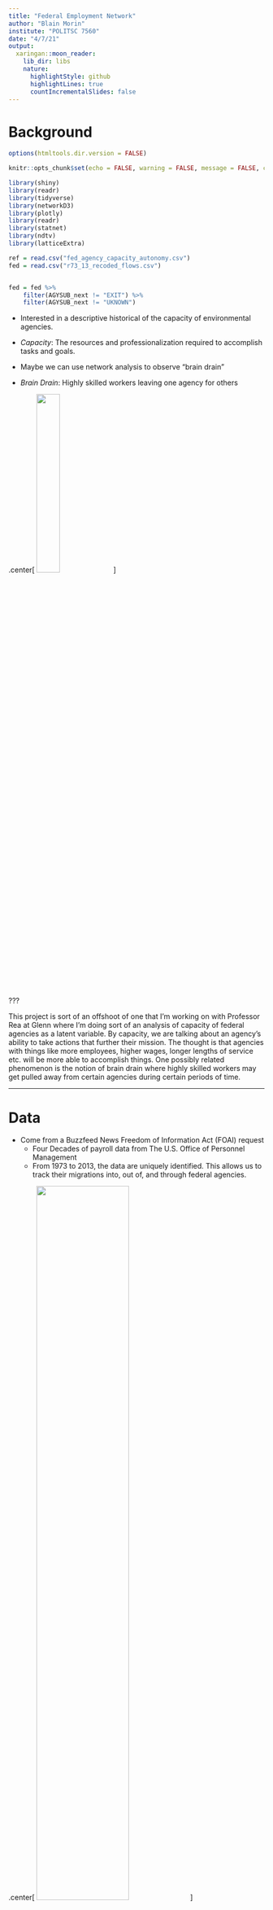 ```yaml
---
title: "Federal Employment Network"
author: "Blain Morin"
institute: "POLITSC 7560"
date: "4/7/21"
output:
  xaringan::moon_reader:
    lib_dir: libs
    nature:
      highlightStyle: github
      highlightLines: true
      countIncrementalSlides: false
---
```


# Background


```r

options(htmltools.dir.version = FALSE)

knitr::opts_chunk$set(echo = FALSE, warning = FALSE, message = FALSE, cahce = TRUE)

library(shiny)
library(readr)
library(tidyverse)
library(networkD3)
library(plotly)
library(readr)
library(statnet)
library(ndtv)
library(latticeExtra)

ref = read.csv("fed_agency_capacity_autonomy.csv")
fed = read.csv("r73_13_recoded_flows.csv")


fed = fed %>%
    filter(AGYSUB_next != "EXIT") %>%
    filter(AGYSUB_next != "UKNOWN")

```

* Interested in a descriptive historical of the capacity of environmental agencies.

* *Capacity*: The resources and professionalization required to accomplish tasks and goals. 

* Maybe we can use network analysis to observe "brain drain"

* *Brain Drain*: Highly skilled workers leaving one agency for others

.center[
<img src="drain.png" style="width: 30%"/>
]

???

This project is sort of an offshoot of one that I'm working on with Professor Rea at Glenn where I'm doing sort of an analysis of capacity of federal agencies as a latent variable. By capacity, we are talking about an agency's ability to take actions that further their mission. The thought is that agencies with things like more employees, higher wages, longer lengths of service etc. will be more able to accomplish things. One possibly related phenomenon is the notion of brain drain where highly skilled workers may get pulled away from certain agencies during certain periods of time.   


---

# Data

* Come from a Buzzfeed News Freedom of Information Act (FOAI) request
   * Four Decades of payroll data from The U.S. Office of Personnel Management
   * From 1973 to 2013, the data are uniquely identified. This allows us to track their migrations into, out of, and through federal agencies.
   
.center[
<img src="buzz.png" style="width: 60%"/>
]

???

It's kind of weird but the data come from Buzzfeed News who obtained it through a FOAI request. They released it publicly in 2017. It contains four decades worth of payroll data from the US Office of Personnel Management and is about 30gigs in size. The first thirty years have unique identifiers, so it's possible to track employees flowing in and out and between agencies. If we look just at the EPA.


---

# EPA Example

```r

test = fed %>%
  filter(AGYSUB_next != "EXIT")

test = test %>%
  filter(AGYSUB == "EP00" | AGYSUB_next == "EP00")

test2 = test %>%
  group_by(yr) %>%
  summarize(Sent = sum(AGYSUB == "EP00"), Received = sum(AGYSUB_next == "EP00"))

test2 = test2 %>%
  gather(key = Measure, value = Edge, 2:3)


p = test2 %>%
  ggplot(aes(x = yr, y = Edge)) +
  geom_line(aes(group = Measure, color = Measure), size = 1.5) +
  ylab("Number of Employees") +
  xlab("Year") +
  theme_bw() +
  scale_color_brewer(type = "qual", palette = 2) +
  scale_x_continuous(breaks = c(1973, seq(1976, 2010, by = 4,), 2012), minor_breaks = 1973:2012) +
  theme(axis.text.x = element_text(angle = 90, vjust = 0.5, hjust=1))
  
ggplotly(p) %>%
    config(displayModeBar = FALSE)

```

???

So here we're looking at the employees that either left another agency to work at the EPA or left the EPA to work at another agency. There's not a real clear cut pattern, but we see there is a period from around 1982 to 1994 where the EPA was receiving more employees from other agencies than it was giving up. These years, they are a sort of people absorbing sponge soaking up employees. But, we don;t know from this graph what types of employees are moving in and out. In terms of scale, the EPA averaged around 11,000 employees during this period. So, 100 employees is like 9%.   

---

<style>
    #frame {
        border: 3px dotted;
        width: 1400px;
        height: 900px;
        zoom: .75;
    }
</style>

<iframe src="https://blainster.shinyapps.io/FedNet/" id="frame" </iframe>

???

Here's a familiar looking thing. This widget shows the network of agencies. The size of the circle is the size of the agency in terms of employees and the width of the arrows represent the number of employees that moved from or to the agency. Here I'm filtering to just the nodes that interacted with the EPA. We can click through the years. A priori I would have guessed that (I'm not a content expert on the EPA or federal agencies) that more of these migrations would be toward similar mission agencies.

Toggling the EPA filter off we see a more complete network. There's something like 200 unique agency nodes, here we have them filtered to just ones that are greater than 10,000 workers. The network gets very dense as you decrease the threshold of employees for the edges, so as you can see at one we get a pretty nice spaghetti plot. 

---
class: inverse, middle, center

# ERGM Stuff

.center[
<img src="drain2.png" style="width: 40%"/>
]

???

To the modeling bit. Quick preface, this is very much a work in progress. 

---

### Simple Start: Cross-Sectional Binary Directed Edges


```r

########### Data Cleaning

df = ref %>%
  filter(yr != 1973) %>%
  filter(yr >= 1974) %>%
  filter(yr < 2014) %>% 
  filter(med_sal_ > 0) %>% 
  filter(n > 5000) %>%
  drop_na(med_sal_) %>%
  filter(AGYSUB != "TOTL")%>%
  filter(agy_full != "Dept. of Veterans Affairs") %>%
  filter(!grepl("NET", agy_full))

years = seq(1980,1990, by = 1)

addon = df %>%
  select(agy_full, med_sal_, agy_typ, AGYSUB, yr, n) %>%
  filter(yr == years[length(years)])

res = df %>%
  filter(yr %in% years) %>%
  group_by(agy_full) %>%
  summarise(ma_diff = ma_pct[which.max(yr)] - ma_pct[which.min(yr)],
            phd_diff = doc_pct[which.max(yr)] - doc_pct[which.min(yr)],
            budget_diff = (b18_roll[which.max(yr)] - b18_roll[which.min(yr)]) / b18_roll[which.min(yr)],
            dbudget_diff = (b18_d_roll[which.max(yr)] - b18_d_roll[which.min(yr)]) / b18_d_roll[which.min(yr)],
            nyear = n()) %>%
  ungroup() %>%
  filter(nyear == length(years))

fres = res %>%
  left_join(addon)


####################################################
#### NODES
######################################
#### Data Cleaning
df = fed %>%
  filter(yr == 1990) %>%
  filter(n_nextpct <= .5)


#### Make nodes
sources = df %>%
  distinct(AGYSUB) %>%
  rename(label = AGYSUB)

destinations = df %>%
  distinct(label = AGYSUB_next)

nodes = full_join(sources, destinations, by = "label")

nodes = fres %>%
  left_join(nodes, by = c("AGYSUB" = "label"))

nodes = nodes %>%
  rowid_to_column("id")


###################################3
#### Make edges
#######################


agy_set = expand.grid(unique(df$AGYSUB), unique(df$AGYSUB_next))

agy_set = agy_set %>%
  filter(as.character(Var1) != as.character(Var2)) %>%
  rename(AGYSUB = Var1, AGYSUB_next = Var2)

df2 = agy_set %>%
  left_join(df) %>%
  mutate(connected = ifelse(n_nextpct >= .05, 1, 0))

df2$connected = replace_na(df2$connected, 0)

df2 = df2 %>%
  select(AGYSUB, AGYSUB_next, connected) %>%
  filter(connected == 1) %>%
  filter(AGYSUB %in% nodes$AGYSUB & AGYSUB_next %in% nodes$AGYSUB)

#### Make network

fednetwork = network(df2, vertex.attr = nodes, matrix.type = "edgelist")

```

```r

set.seed(442210)

render.d3movie(fednetwork, 
               plot.par=list(displaylabels=T, label.cex = .45), 
               label = network.vertex.names(fednetwork), 
               render.par=list(tween.frames=10,
                               show.time=TRUE,
                               show.stats= "~edges+triangles",
                               extraPlotCmds=NULL,
                               initial.coords=0),
               d3.options = list(animateOnLoad = FALSE, animationDuration = 3000,
                                 durationControl=TRUE),
               output.mode = 'inline')


```

???

Here is what the test network looks like. As you can see, I've thinned it quite a bit, down to 36 vertices. Here I've limited the network to agencies with greater than 5,000 employees. These directional edges are binary, signaling that the sending agency sent greater than or equal to 5% of its employees.  

---

# Exogenous covariate model

* The network year is 1990

* Test model with just exogenous covariates
    * *budget_diff*: The proportional increase or decrease in the agency's budget since 1980.
    * *agy_type*: The agency functional classification (for example EPA type = "Environment and Natural Resources")
    * *med_sal*: The median salary at an agency

```r

set.seed(442210)
model1 = ergm(fednetwork ~ edges + 
                nodeicov("budget_diff") + 
                nodematch("agy_typ") + 
                absdiff("med_sal_"), 
             control=control.ergm(
               MCMC.samplesize=20000,
               MCMC.burnin=500000,
               MCMLE.maxit=10,
               parallel = 4))

```

---
# Exogenous Results



---

Install the **xaringan** package from [Github](https://github.com/yihui/xaringan):

```r
remotes::install_github("yihui/xaringan")
```

--

You are recommended to use the [RStudio IDE](https://www.rstudio.com/products/rstudio/), but you do not have to.

- Create a new R Markdown document from the menu `File -> New File -> R Markdown -> From Template -> Ninja Presentation`;<sup>1</sup>

--

- Click the `Knit` button to compile it;

--

- or use the [RStudio Addin](https://rstudio.github.io/rstudioaddins/)<sup>2</sup> "Infinite Moon Reader" to live preview the slides (every time you update and save the Rmd document, the slides will be automatically reloaded in RStudio Viewer.



---
background-image: url(`r xaringan:::karl`)
background-position: 50% 50%
class: center, bottom, inverse

# You only live once!

---

# Hello Ninja

As a presentation ninja, you certainly should not be satisfied by the "Hello World" example. You need to understand more about two things:

1. The [remark.js](https://remarkjs.com) library;

1. The **xaringan** package;

Basically **xaringan** injected the chakra of R Markdown (minus Pandoc) into **remark.js**. The slides are rendered by remark.js in the web browser, and the Markdown source needed by remark.js is generated from R Markdown (**knitr**).

---

# remark.js

You can see an introduction of remark.js from [its homepage](https://remarkjs.com). You should read the [remark.js Wiki](https://github.com/gnab/remark/wiki) at least once to know how to

- create a new slide (Markdown syntax<sup>*</sup> and slide properties);

- format a slide (e.g. text alignment);

- configure the slideshow;

- and use the presentation (keyboard shortcuts).

It is important to be familiar with remark.js before you can understand the options in **xaringan**.

.footnote[[*] It is different with Pandoc's Markdown! It is limited but should be enough for presentation purposes. Come on... You do not need a slide for the Table of Contents! Well, the Markdown support in remark.js [may be improved](https://github.com/gnab/remark/issues/142) in the future.]

---
background-image: url(`r xaringan:::karl`)
background-size: cover
class: center, bottom, inverse

# I was so happy to have discovered remark.js!

---
class: inverse, middle, center

# Using xaringan

---

# xaringan

Provides an R Markdown output format `xaringan::moon_reader` as a wrapper for remark.js, and you can use it in the YAML metadata, e.g.

```yaml
---
title: "A Cool Presentation"
output:
  xaringan::moon_reader:
    yolo: true
    nature:
      autoplay: 30000
---
```

See the help page `?xaringan::moon_reader` for all possible options that you can use.

---

# remark.js vs xaringan

Some differences between using remark.js (left) and using **xaringan** (right):

.pull-left[
1. Start with a boilerplate HTML file;

1. Plain Markdown;

1. Write JavaScript to autoplay slides;

1. Manually configure MathJax;

1. Highlight code with `*`;

1. Edit Markdown source and refresh browser to see updated slides;
]

.pull-right[
1. Start with an R Markdown document;

1. R Markdown (can embed R/other code chunks);

1. Provide an option `autoplay`;

1. MathJax just works;<sup>*</sup>

1. Highlight code with `{{}}`;

1. The RStudio addin "Infinite Moon Reader" automatically refreshes slides on changes;
]

.footnote[[*] Not really. See next page.]

---

# Math Expressions

You can write LaTeX math expressions inside a pair of dollar signs, e.g. &#36;\alpha+\beta$ renders $\alpha+\beta$. You can use the display style with double dollar signs:

```
$$\bar{X}=\frac{1}{n}\sum_{i=1}^nX_i$$
```

$$\bar{X}=\frac{1}{n}\sum_{i=1}^nX_i$$

Limitations:

1. The source code of a LaTeX math expression must be in one line, unless it is inside a pair of double dollar signs, in which case the starting `$$` must appear in the very beginning of a line, followed immediately by a non-space character, and the ending `$$` must be at the end of a line, led by a non-space character;

1. There should not be spaces after the opening `$` or before the closing `$`.

1. Math does not work on the title slide (see [#61](https://github.com/yihui/xaringan/issues/61) for a workaround).

---

# R Code

```r
# a boring regression
fit = lm(dist ~ 1 + speed, data = cars)
coef(summary(fit))
dojutsu = c('地爆天星', '天照', '加具土命', '神威', '須佐能乎', '無限月読')
grep('天', dojutsu, value = TRUE)
```

---

# R Plots

```r
par(mar = c(4, 4, 1, .1))
plot(cars, pch = 19, col = 'darkgray', las = 1)
abline(fit, lwd = 2)
```

---

# Tables

If you want to generate a table, make sure it is in the HTML format (instead of Markdown or other formats), e.g.,

```r
knitr::kable(head(iris), format = 'html')
```

---

# HTML Widgets

I have not thoroughly tested HTML widgets against **xaringan**. Some may work well, and some may not. It is a little tricky.

Similarly, the Shiny mode (`runtime: shiny`) does not work. I might get these issues fixed in the future, but these are not of high priority to me. I never turn my presentation into a Shiny app. When I need to demonstrate more complicated examples, I just launch them separately. It is convenient to share slides with other people when they are plain HTML/JS applications.

See the next page for two HTML widgets.

---

```r
library(leaflet)
leaflet() %>% addTiles() %>% setView(-93.65, 42.0285, zoom = 17)
```

---

```r
DT::datatable(
  head(iris, 10),
  fillContainer = FALSE, options = list(pageLength = 8)
)
```

---

